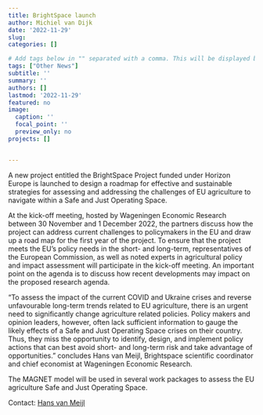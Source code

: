 ```yaml
---
title: BrightSpace launch       
author: Michiel van Dijk
date: '2022-11-29'
slug: 
categories: []

# Add tags below in "" separated with a comma. This will be displayed below and nicely group items with the same tags.
tags: ["Other News"]
subtitle: ''
summary: ''
authors: []
lastmod: '2022-11-29'
featured: no
image:
  caption: ''
  focal_point: ''
  preview_only: no
projects: []


---
```


A new project entitled the BrightSpace Project funded under Horizon Europe is launched to design a roadmap for effective and sustainable strategies for assessing and addressing the challenges of EU agriculture to navigate within a Safe and Just Operating Space.

At the kick-off meeting, hosted by Wageningen Economic Research between 30 November and 1 December 2022, the partners discuss how the project can address current challenges to policymakers in the EU and draw up a road map for the first year of the project. To ensure that the project meets the EU’s policy needs in the short- and long-term, representatives of the European Commission, as well as noted experts in agricultural policy and impact assessment will participate in the kick-off meeting. An important point on the agenda is to discuss how recent developments may impact on the proposed research agenda.

"To assess the impact of the current COVID and Ukraine crises and reverse unfavourable long-term trends related to EU agriculture, there is an urgent need to significantly change agriculture related policies. Policy makers and opinion leaders, however, often lack sufficient information to gauge the likely effects of a Safe and Just Operating Space crises on their country. Thus, they miss the opportunity to identify, design, and implement policy actions that can best avoid short- and long-term risk and take advantage of opportunities." concludes Hans van Meijl, Brightspace scientific coordinator and chief economist at Wageningen Economic Research.

The MAGNET model will be used in several work packages to assess the EU agriculture Safe and Just Operating Space.


Contact: [Hans van Meijl](/author/hans-van-meijl/)

